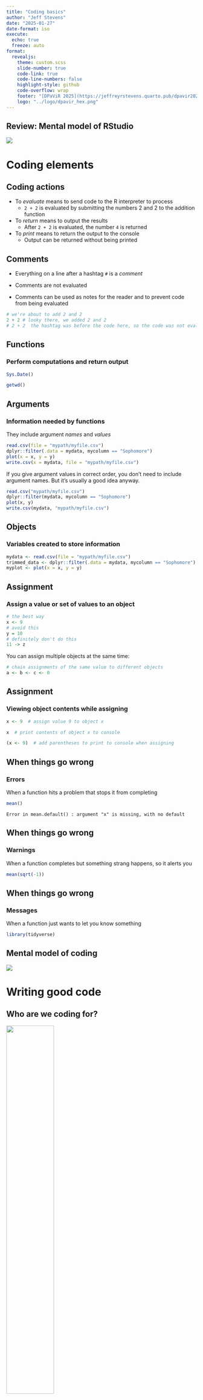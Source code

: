 ```yaml
---
title: "Coding basics"
author: "Jeff Stevens"
date: "2025-01-27"
date-format: iso
execute:
  echo: true
  freeze: auto
format:
  revealjs: 
    theme: custom.scss
    slide-number: true
    code-link: true
    code-line-numbers: false
    highlight-style: github
    code-overflow: wrap
    footer: "[DPaViR 2025](https://jeffreyrstevens.quarto.pub/dpavir2025)"
    logo: "../logo/dpavir_hex.png"
---
```


## Review: Mental model of RStudio

![](../images/mentalmodel_rstudio.png){fig-align="center"}

# Coding elements

## Coding actions

::: {.incremental}
* To _evaluate_ means to send code to the R interpreter to process
  - `2 + 2` is evaluated by submitting the numbers 2 and 2 to the addition function
* To _return_ means to output the results
  - After `2 + 2` is evaluated, the number `4` is returned
* To _print_ means to return the output to the console
  - Output can be returned without being printed
:::

## Comments

* Everything on a line after a hashtag `#` is a _comment_

* Comments are not evaluated

* Comments can be used as notes for the reader and to prevent code from being evaluated

```r
# we're about to add 2 and 2
2 + 2 # looky there, we added 2 and 2
# 2 + 2  the hashtag was before the code here, so the code was not evaluated
```

## Functions

### Perform computations and return output
```r
Sys.Date()
```

:::{.fragment}
```r
getwd()
```
:::


## Arguments

### Information needed by functions

:::{.fragment}
They include argument _names_ and _values_

```r
read.csv(file = "mypath/myfile.csv")
dplyr::filter(.data = mydata, mycolumn == "Sophomore")
plot(x = x, y = y)
write.csv(x = mydata, file = "mypath/myfile.csv")
```
:::

:::{.fragment}
:::{.callout-note}
If you give argument values in correct order, you don't need to include argument names. But it's usually a good idea anyway.

```r
read.csv("mypath/myfile.csv")
dplyr::filter(mydata, mycolumn == "Sophomore")
plot(x, y)
write.csv(mydata, "mypath/myfile.csv")
```
:::
:::


## Objects

### Variables created to store information

```r
mydata <- read.csv(file = "mypath/myfile.csv")
trimmed_data <- dplyr::filter(.data = mydata, mycolumn == "Sophomore")
myplot <- plot(x = x, y = y)
```


## Assignment

### Assign a value or set of values to an object

```r
# the best way
x <- 9
# avoid this
y = 10
# definitely don't do this
11 -> z
```

:::{.fragment}
:::{.callout-note}
You can assign multiple objects at the same time:
```r
# chain assignments of the same value to different objects
a <- b <- c <- 0
```
:::
:::


## Assignment

### Viewing object contents while assigning

```r
x <- 9  # assign value 9 to object x
```

:::{.fragment}
```r
x  # print contents of object x to console
```
:::

:::{.fragment}
```r
(x <- 9)  # add parentheses to print to console when assigning
```
:::

## When things go wrong


### Errors

When a function hits a problem that stops it from completing
```r
mean()
```
```
Error in mean.default() : argument "x" is missing, with no default
```


## When things go wrong


### Warnings

When a function completes but something strang happens, so it alerts you

```r
mean(sqrt(-1))
```


## When things go wrong


### Messages

When a function just wants to let you know something

```r
library(tidyverse)
```



## Mental model of coding

![](../images/mentalmodel_coding.png){fig-align="center"}


# Writing good code

## Who are we coding for?

:::{.fragment}
![](../images/coding_audience.png){.absolute width="50%" top="10%" left="50%"}
:::

:::{.incremental}
1. Computer

2. Ourselves

3. Others
:::


## How to write good code

### The Fundamental Theorem of Readability

::: {.fragment}
> Code should be written to minimize the time it would take for someone else to understand it.

- From: [_The Art of Readable Code_](https://learning.oreilly.com/library/view/the-art-of/9781449318482/) by Boswell et al. 2011
:::

## Principles of writing good code

::: {.incremental}
* Write less code
* Avoid repetition
* Use clear syntax
* Use good names
* Use comments
:::

## Coding style: Spacing  {background-image="../images/drake_meme.png" background-size="70%" background-position="71% 75%"}

:::{.drake-upper}
```r
mean1<-mean (x[1,4:10],na.rm=TRUE)+0.5
```
:::
:::{.drake-lower}
```r
mean1 <- mean(x[1, 4:10], na.rm = TRUE) + 0.5
```
:::

## Coding style: Clarity {background-image="../images/drake_meme.png" background-size="70%" background-position="71% 75%"}

:::{.drake-upper}
```r
mean(x, T)
```
:::
:::{.drake-lower}
```r
mean(x, na.rm = TRUE)
```
:::


## Coding style: Indenting {background-image="../images/drake_meme.png" background-size="70%" background-position="71% 75%"}


:::{.drake-upper}
```r
for(i in 1:10) {
for(j in 1:5) {
print(x[i, j])
}
}
```
:::
:::{.drake-lower}
```r
for(i in 1:10) {
  for(j in 1:5) {
    print(x[i, j])
  }
}
```
:::



## Coding style: Line breaks {background-image="../images/drake_meme.png" background-size="70%" background-position="71% 75%"}


:::{.drake-upper}
```r
if (x > 5) {print("Too big!")}
```
:::
:::{.drake-lower}
```r
if (x > 5) {
  print("Too big!")
}
```
:::

## Coding style

[The tidyverse style guide](https://style.tidyverse.org/)

* Use `<-` as assignment operator

* Use space between operators (`*`, `=`, `==`) and after commas

* Do not use space between function and parentheses <!--(except for `if ()`)-->

* Use indents to separate nested components (<kbd>Ctrl</kbd>+<kbd>I</kbd>)

* Write out argument names

* Write out `TRUE` and `FALSE`

* Use `"`, not `'`, for quoting text unless it already contains double quotes


# Naming things

## Naming things

### Core principles for naming objects, data columns, files, folders

* Be nice to machines

* Be nice to humans

* Make sorting and searching easy

:::{.aside}
Sources: [Naming things: Jenny Bryan](https://speakerdeck.com/jennybc/how-to-name-files), [Project structure: Danille Navarro](https://slides.djnavarro.net/project-structure)
:::


## Be nice to machines

:::{.incremental}
* avoid spaces, special characters, and accented characters
  - `my_file.R` not `My filé$.R`
* avoid case sensitivity
  - `foo.R` and `Foo.R`
* use consistent, searchable text chunks
  - `expt1_cond2_subj114.csv`
* can't start with a number
:::


##  Be nice to humans

:::{.fragment}
* be descriptive (not `x`) but not too descriptive (`this_is_my_object`)
:::
:::{.fragment}
* separate words (preferably using snake_case)
![](../images/coding_cases_allisonhorst.png){.absolute width="48%" left="78%" top="0%"}
:::
:::{.fragment}
* avoid capital letters (case matters: `a ≠ A`)
:::
:::{.fragment}
* use human readable names that contain **content** (slugs)
  - `prelim_analysis_expt1.R`
:::


##  Make sorting and searching easy

:::{.incremental}
* use ISO 8601 standard for date `YYYY-MM-DD`
* no, really---always use ISO 8601 standard for date!!
* use ISO 8601 dates before or after **slugs**
  - `2021-04-06_prelim_analysis_expt1.Rmd`
  - `prelim_analysis_expt1_2021-04-06.Rmd`
* use padded numbers as prefixes
  - `01_preface.Rmd`
  - `02_introduction.Rmd`
:::
![](../images/perfect_date.jpeg){.absolute width="30%" left="90%" top="0%"}
![](../images/dates_meme.jpeg){.absolute width="30%" left="90%" top="50%"}


## Mental model of coding

![](../images/mentalmodel_coding.png){fig-align="center"}


## Let's code!

[Coding basics](../code/03_coding.html){target="_blank"}
